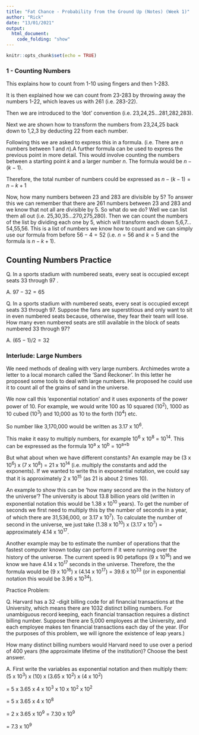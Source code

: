 ---
title: "Fat Chance - Probability from the Ground Up (Notes) (Week 1)"
author: "Rick"
date: "13/01/2021"
output: 
  html_document:
    code_folding: "show"
---

```{r setup, include=FALSE}
knitr::opts_chunk$set(echo = TRUE)
```

### 1 - Counting Numbers

This explains how to count from 1-10 using fingers and then 1-283.

It is then explained how we can count from 23-283 by throwing away the numbers 1-22, which leaves us with 261 (i.e. 283-22).

Then we are introduced to the 'dot' convention (i.e. 23,24,25...281,282,283).

Next we are shown how to transform the numbers from 23,24,25 back down to 1,2,3 by deducting 22 from each number.

Following this we are asked to express this in a formula. (i.e. There are *n* numbers between 1 and *n*).A further formula can be used to express the previous point in more detail. This would involve counting the numbers between a starting point *k* and a larger number *n*. The formula would be $n - (k - 1)$. 

Therefore, the total number of numbers could be expressed as $n - (k - 1) = n - k + 1$

Now, how many numbers between 23 and 283 are divisible by 5? To answer this we can remember that there are 261 numbers between 23 and 283 and we know that not all are divisible by 5. So what do we do? Well we can list them all out (i.e. 25,30,35...270,275,280). Then we can count the numbers of the list by dividing each one by 5, which will transform each down 5,6,7...54,55,56. This is a list of numbers we know how to count and we can simply use our formula from before $56 - 4 = 52$ (i.e. $n = 56$ and $k = 5$ and the formula is $n - k + 1$). 

## Counting Numbers Practice

Q. In a sports stadium with numbered seats, every seat is occupied except seats  33  through  97 .

A. $97 - 32 = 65$

Q. In a sports stadium with numbered seats, every seat is occupied except seats  33  through  97. Suppose the fans are superstitious and only want to sit in even numbered seats because, otherwise, they fear their team will lose. How many even numbered seats are still available in the block of seats numbered  33  through  97?

A. $(65 - 1) / 2 = 32$

### Interlude: Large Numbers

We need methods of dealing with very large numbers. Archimedes wrote a letter to a local monarch called the 'Sand Reckoner'. In this letter he proposed some tools to deal with large numbers. He proposed he could use it to count all of the grains of sand in the universe. 

We now call this 'exponential notation' and it uses exponents of the power power of 10. For example, we would write 100 as 10 squared (10^2^), 1000 as 10 cubed (10^3^) and 10,000 as 10 to the forth (10^4^) etc.

So  number like 3,170,000 would be written as 3.17 x 10^6^. 

This make it easy to multiply numbers, for example 10^6^ x 10^8^ = 10^14^.
This can be expressed as the formula 10^a^ x 10^b^ = 10^a+b^

But what about when we have different constants?
An example may be (3 x 10^6^) x (7 x 10^8^) = 21 x 10^14^ (i.e. multiply the constants and add the exponents). If we wanted to write ths in exponential notation, we could say that it is approximately 2 x 10^15^ (as 21 is about 2 times 10).

An example to show this can be 'how many second are the in the history of the universe'? The university is about 13.8 billion years old (written in exponential notation this would be 1.38 x 10^10^ years). To get the number of seconds we first need to multiply this by the number of seconds in a year, of which there are 31,536,000, or 3.17 x 10^7^). To calculate the number of second in the universe, we just take (1.38 x 10^10^) x (3.17 x 10^7^) = approximately 4.14 x 10^17^.

Another example may be to estimate the number of operations that the fastest computer known today can perform if it were running over the history of the universe. The current speed is 90 petaflops (9 x 10^16^) and we know we have 4.14 x 10^17^ seconds in the universe. Therefore, the the formula would be (9 x 10^16^) x (4.14 x 10^17^) = 39.6 x 10^33^ (or in exponential notation this would be 3.96 x 10^34^). 

Practice Problem:

Q. Harvard has a  32 -digit billing code for all financial transactions at the University, which means there are  1032  distinct billing numbers. For unambiguous record keeping, each financial transaction requires a distinct billing number. Suppose there are  5,000  employees at the University, and each employee makes ten financial transactions each day of the year. (For the purposes of this problem, we will ignore the existence of leap years.)

How many distinct billing numbers would Harvard need to use over a period of  400  years (the approximate lifetime of the institution)? Choose the best answer.

A. First write the variables as exponential notation and then multiply them:
(5 x 10^3^) x (10) x (3.65 x 10^2^) x (4 x 10^2^)

= 5 x 3.65 x 4 x 10^3^ x 10 x 10^2^ x 10^2^

= 5 x 3.65 x 4 x 10^8^

= 2 x 3.65 x 10^9^ = 7.30 x 10^9^

= 7.3 x 10^9^


